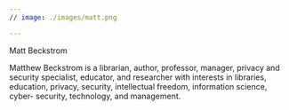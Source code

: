 ```yaml
---
// image: ./images/matt.png

---
```

  
Matt Beckstrom

Matthew Beckstrom is a librarian, author, professor, manager, privacy and security specialist, educator, and researcher with interests in libraries, education, privacy, security, intellectual freedom, information science, cyber- security, technology, and management.
